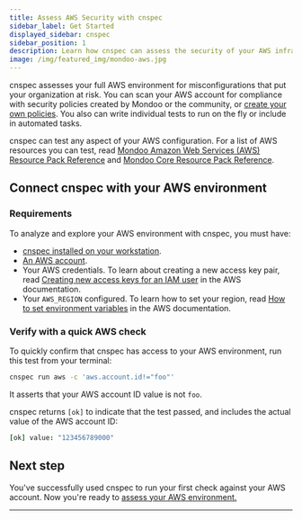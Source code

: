 ```yaml
---
title: Assess AWS Security with cnspec
sidebar_label: Get Started
displayed_sidebar: cnspec
sidebar_position: 1
description: Learn how cnspec can assess the security of your AWS infrastructure
image: /img/featured_img/mondoo-aws.jpg
---
```


cnspec assesses your full AWS environment for misconfigurations that put your organization at risk. You can scan your AWS account for compliance with security policies created by Mondoo or the community, or [create your own policies](/cnspec/cnspec-policies/write/). You also can write individual tests to run on the fly or include in automated tasks.

cnspec can test any aspect of your AWS configuration. For a list of AWS resources you can test, read [Mondoo Amazon Web Services (AWS) Resource Pack Reference](/mql/resources/aws-pack/) and [Mondoo Core Resource Pack Reference](/mql/resources/core-pack/).

## Connect cnspec with your AWS environment

### Requirements

To analyze and explore your AWS environment with cnspec, you must have:

- [cnspec installed on your workstation](/cnspec/).
- [An AWS account](https://aws.amazon.com/free/).
- Your AWS credentials. To learn about creating a new access key pair, read [Creating new access keys for an IAM user](https://docs.aws.amazon.com/keyspaces/latest/devguide/access.credentials.html#create.keypair) in the AWS documentation.
- Your `AWS_REGION` configured. To learn how to set your region, read [How to set environment variables](https://docs.aws.amazon.com/cli/latest/userguide/cli-configure-envvars.html#envvars-set) in the AWS documentation.

### Verify with a quick AWS check

To quickly confirm that cnspec has access to your AWS environment, run this test from your terminal:

```bash
cnspec run aws -c 'aws.account.id!="foo"'
```

It asserts that your AWS account ID value is not `foo`.

cnspec returns `[ok]` to indicate that the test passed, and includes the actual value of the AWS account ID:

```coffee
[ok] value: "123456789000"
```

## Next step

You've successfully used cnspec to run your first check against your AWS account. Now you're ready to [assess your AWS environment.](/cnspec/cloud/aws/account)

---
